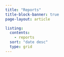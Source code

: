```yaml
---
title: "Reports"
title-block-banner: true
page-layout: article

listing:
  contents:
    - reports
  sort: "date desc"
  type: grid
---
```

